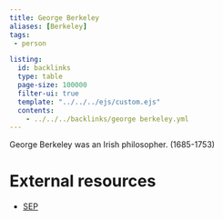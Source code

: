 ```yaml
---
title: George Berkeley
aliases: [Berkeley]
tags: 
 - person

listing:
  id: backlinks
  type: table
  page-size: 100000
  filter-ui: true
  template: "../../../ejs/custom.ejs"
  contents:
    - ../../../backlinks/george berkeley.yml
---
```


George Berkeley was an Irish philosopher. (1685-1753)

# External resources
- [SEP](https://plato.stanford.edu/entries/berkeley/)
